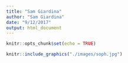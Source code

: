 ```yaml
---
title: "Sam Giardina"
author: "Sam Giardina"
date: "9/12/2017"
output: html_document
---
```


```r
knitr::opts_chunk$set(echo = TRUE)
```


```r
knitr::include_graphics("./images/soph.jpg")
```
